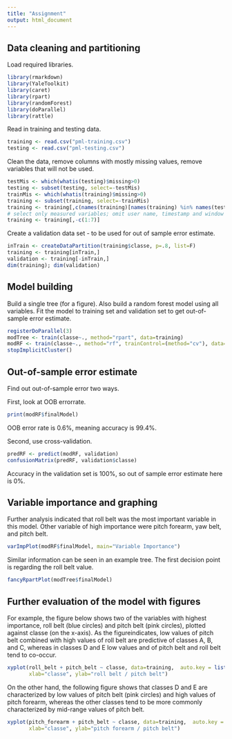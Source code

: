 ```yaml
---
title: "Assignment"
output: html_document
---
```



## Data cleaning and partitioning
Load required libraries.

```r
library(rmarkdown)
library(YaleToolkit)
library(caret)
library(rpart)
library(randomForest)
library(doParallel)
library(rattle)
```

Read in training and testing data.
```r
training <- read.csv("pml-training.csv")
testing <- read.csv("pml-testing.csv")
```

Clean the data, remove columns with mostly missing values, remove variables that will not be used.
```r
testMis <- which(whatis(testing)$missing>0)
testing <- subset(testing, select=-testMis)
trainMis <- which(whatis(training)$missing>0)
training <- subset(training, select=-trainMis)
training <- training[,c(names(training)[names(training) %in% names(testing)], "classe")]
# select only measured variables; omit user name, timestamp and window variables.
training <- training[,-c(1:7)]
```

Create a validation data set - to be used for out of sample error estimate.
```r
inTrain <- createDataPartition(training$classe, p=.8, list=F)
training <- training[inTrain,]
validation <- training[-inTrain,]
dim(training); dim(validation)
```

## Model building
Build a single tree (for a figure). Also build a random forest model using all variables.
Fit the model to training set and validation set to get out-of-sample error estimate.
```r
registerDoParallel(3)
modTree <- train(classe~., method="rpart", data=training)
modRF <- train(classe~., method="rf", trainControl=(method="cv"), data=training)
stopImplicitCluster()
```

## Out-of-sample error estimate
Find out out-of-sample error two ways.

First, look at OOB errorrate.
```r
print(modRF$finalModel)
```
OOB error rate is 0.6%, meaning accuracy is 99.4%.

Second, use cross-validation.
```r
predRF <- predict(modRF, validation)
confusionMatrix(predRF, validation$classe)
```
Accuracy in the validation set is 100%, so out of sample error estimate here is 0%.


## Variable importance and graphing
Further analysis indicated that roll belt was the most important variable in this model. Other variable of high importance were pitch forearm, yaw belt, and pitch belt.
```r
varImpPlot(modRF$finalModel, main="Variable Importance")
```

Similar information can be seen in an example tree. The first decision point is regarding the roll belt value.
```r
fancyRpartPlot(modTree$finalModel)
```

## Further evaluation of the model with figures
For example, the figure below shows two of the variables with highest importance, roll belt (blue circles) and pitch belt (pink circles), plotted against classe (on the x-axis). As the figureindicates, low values of pitch belt combined with high values of roll belt are predictive of classes A, B, and C, whereas in classes D and E low values and of pitch belt and roll belt tend to co-occur.
```r
xyplot(roll_belt + pitch_belt ~ classe, data=training,  auto.key = list(x=.5, y=.9, corner = c(0, 0)),
       xlab="classe", ylab="roll belt / pitch belt")
```

On the other hand, the following figure  shows that classes D and E are characterized by low values of pitch belt (pink circles) and high values of pitch forearm, whereas the other classes tend to be more commonly characterized by mid-range values of pitch belt.
```r
xyplot(pitch_forearm + pitch_belt ~ classe, data=training,  auto.key = list(x=.4, y=.9, corner = c(0, 0)),
       xlab="classe", ylab="pitch forearm / pitch belt")
```

